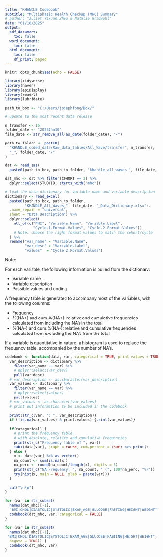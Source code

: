 ---
title: "KHANDLE Codebook"
subtitle: "Multiphasic Health Checkup (MHC) Summary"
# author: "Juliet Yixuan Zhou & Natalie Gradwohl"
date: "01/10/2025"
output:
  pdf_document:
    toc: false
  word_document:
    toc: false
  html_document:
    toc: false
    df_print: paged
---

```{r setup, include=FALSE}
knitr::opts_chunk$set(echo = FALSE)
```

```{r message=FALSE}
library(tidyverse)
library(haven)
library(epiDisplay)
library(readxl)
library(lubridate)
```

```{r load dataset}
path_to_box <- "C:/Users/josephfong/Box/"

# update to the most recent data release

n_transfer <- 16
folder_date <- "2025Jan10"
file_date <- str_remove_all(as_date(folder_date), "-")

path_to_folder <- paste0(
  "KHANDLE_coded_data/Raw_data_tables/All_Wave/transfer", n_transfer, 
  "_", folder_date, "/"
)

dat <- read_sas(
  paste0(path_to_box, path_to_folder, "khandle_all_waves_", file_date, ".sas7bdat"))

dat_mhc <- dat %>% filter(COHORT == 1) %>% 
  dplyr::select(STUDYID, starts_with("mhc"))
```

```{r load data dictionary, message=FALSE, warning=FALSE}
# load the data dictionary for variable name and variable description
dictionary <- read_excel(
  paste0(path_to_box, path_to_folder, 
         "KHANDLE_All_Waves_", file_date, "_Data_Dictionary.xlsx"), 
  .name_repair = "universal", 
  sheet = "Data Description") %>% 
  dplyr::select(
    all_of(c("PHI", "Variable.Name", "Variable.Label", 
             "Cycle.1.Format.Values", "Cycle.2.Format.Values"))
    # Note: choose the right format values to match the cohort/cycle
  ) %>% 
  rename("var_name" = "Variable.Name", 
         "var_desc" = "Variable.Label", 
         "values"  = "Cycle.2.Format.Values")
```

\pagebreak

Note:

For each variable, the following information is pulled from the dictionary:

*	Variable name
*	Variable description
*	Possible values and coding

A frequency table is generated to accompany most of the variables, with the 
following columns:

*	Frequency
*	%(NA+) and cum.%(NA+): relative and cumulative frequencies calculated from 
  including the NA’s in the total
*	%(NA-) and cum.%(NA-): relative and cumulative frequencies calculated from 
  excluding the NA’s from the total

If a variable is quantitative in nature, a histogram is used to replace the 
frequency table, accompanied by the number of NA’s. 

\pagebreak

```{r codebook function}
codebook <- function(data, var, categorical = TRUE, print.values = TRUE) {
  var_description <- dictionary %>% 
    filter(var_name == var) %>% 
    # dplyr::select(var_desc)
    pull(var_desc)
  # var_description <- as.character(var_description)
  var_values <- dictionary %>% 
    filter(var_name == var) %>% 
    # dplyr::select(values)
    pull(values)
  # var_values <- as.character(var_values)
  # print out information to be included in the codebook
  
  print(str_c(var, ": ", var_description))
  if (!is.na(var_values) & print.values) {print(var_values)}
  
  if(categorical) {
    # print the frequency table
    # with absolute, relative and cumulative frequencies
    print(str_c("Frequency table of ", var))
    tab1(data[var], graph = FALSE, cum.percent = TRUE) %>% print()
  } else {
    x <- data[var] %>% as_vector()
    na_count <- sum(is.na(x))
    na_perc <- round(na_count/length(x), digits = 3)
    print(str_c("NA Frequency: ", na_count, " (", 100*na_perc, "%)"))
    try(hist(x, main = NULL, xlab = paste(var)))
  }
  
  cat("\n\n")
}
```


```{r mhc}
for (var in str_subset(
  names(dat_mhc)[-1], 
  "BMI|CHOL|DIASTOLIC|SYSTOLIC|EXAM_AGE|GLUCOSE|FASTING|HEIGHT|WEIGHT")) {
  codebook(dat_mhc, var, categorical = FALSE)
}

for (var in str_subset(
  names(dat_mhc)[-1], 
 "BMI|CHOL|DIASTOLIC|SYSTOLIC|EXAM_AGE|GLUCOSE|FASTING|HEIGHT|WEIGHT", 
  negate = TRUE)) {
  codebook(dat_mhc, var)
}
```
